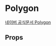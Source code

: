 
# Polygon

[네이버 공식문서 Polygon](https://navermaps.github.io/maps.js.ncp/docs/naver.maps.Polygon.html)

## Props

<Props of={Polygon} />
